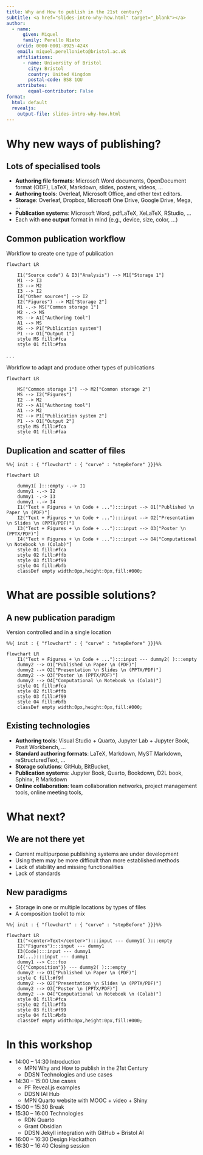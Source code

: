 ```yaml
---
title: Why and How to publish in the 21st century?
subtitle: <a href="slides-intro-why-how.html" target="_blank"></a>
author: 
  - name:
      given: Miquel
      family: Perello Nieto
    orcid: 0000-0001-8925-424X
    email: miquel.perellonieto@bristol.ac.uk
    affiliations:
      - name: University of Bristol
        city: Bristol
        country: United Kingdom
        postal-code: BS8 1QU
    attributes:
        equal-contributor: False
format:
  html: default
  revealjs:
    output-file: slides-intro-why-how.html
---
```


# Why new ways of publishing?

## Lots of specialised tools

- **Authoring file formats**: Microsoft Word documents, OpenDocument format (ODF), LaTeX, Markdown, slides, posters, videos, ...
- **Authoring tools**: Overleaf, Microsoft Office,  and other text editors.
- **Storage**: Overleaf, Dropbox, Microsoft One Drive, Google Drive, Mega, ...
- **Publication systems**: Microsoft Word, pdfLaTeX, XeLaTeX, RStudio, ...
- Each with **one output** format in mind (e.g., device, size, color, ...)

## Common publication workflow

Workflow to create one type of publication

```mermaid
flowchart LR
  
    I1("Source code") & I3("Analysis") --> M1["Storage 1"]
    M1 --> I3
    I3 --> M2
    I3 --> I2
    I4["Other sources"] --> I2
    I2("Figures") --> M2["Storage 2"]
    M1 -.-> MS["Common storage 1"]
    M2 -.-> MS
    MS --> A1["Authoring tool"]
    A1 --> MS
    MS --> P1["Publication system"]
    P1 --> O1["Output 1"]
    style MS fill:#fca
    style O1 fill:#faa
```

::: {.content-visible when-format="revealjs"}
. . .
:::

Workflow to adapt and produce other types of publications

```mermaid
flowchart LR
  
    MS["Common storage 1"] --> M2["Common storage 2"]
    MS --> I2("Figures")
    I2 --> M2
    M2 --> A1["Authoring tool"]
    A1 --> M2
    M2 --> P1["Publication system 2"]
    P1 --> O1["Output 2"]
    style MS fill:#fca
    style O1 fill:#faa
```

## Duplication and scatter of files

```mermaid
%%{ init : { "flowchart" : { "curve" : "stepBefore" }}}%%

flowchart LR
  
    dummy1[ ]:::empty -.-> I1
    dummy1 -.-> I2
    dummy1 -.-> I3
    dummy1 -.-> I4
    I1("Text + Figures + \n Code + ..."):::input --> O1["Published \n Paper \n (PDF)"]
    I2("Text + Figures + \n Code + ..."):::input --> O2["Presentation \n Slides \n (PPTX/PDF)"]
    I3("Text + Figures + \n Code + ..."):::input --> O3["Poster \n (PPTX/PDF)"]
    I4("Text + Figures + \n Code + ..."):::input --> O4["Computational \n Notebook \n (Colab)"]
    style O1 fill:#fca
    style O2 fill:#ffb
    style O3 fill:#f99
    style O4 fill:#bfb
    classDef empty width:0px,height:0px,fill:#000;
```

# What are possible solutions?

## A new publication paradigm

Version controlled and in a single location

```mermaid
%%{ init : { "flowchart" : { "curve" : "stepBefore" }}}%%

flowchart LR
    I1("Text + Figures + \n Code + ..."):::input --- dummy2( ):::empty
    dummy2 --> O1["Published \n Paper \n (PDF)"]
    dummy2 --> O2["Presentation \n Slides \n (PPTX/PDF)"]
    dummy2 --> O3["Poster \n (PPTX/PDF)"]
    dummy2 --> O4["Computational \n Notebook \n (Colab)"]
    style O1 fill:#fca
    style O2 fill:#ffb
    style O3 fill:#f99
    style O4 fill:#bfb
    classDef empty width:0px,height:0px,fill:#000;
```

## Existing technologies

- **Authoring tools**: Visual Studio + Quarto, Jupyter Lab + Jupyter Book,
  Posit Workbench, ...
- **Standard authoring formats**: LaTeX, Markdown, MyST Markdown,
  reStructuredText, ...
- **Storage solutions**: GitHub, BitBucket, 
- **Publication systems**: Jupyter Book, Quarto, Bookdown, D2L book, Sphinx, R
  Markdown
- **Online collaboration**: team collaboration networks, project management
  tools, online meeting tools, 

# What next?

## We are not there yet

- Current multipurpose publishing systems are under development
- Using them may be more difficult than more established methods
- Lack of stability and missing functionalities 
- Lack of standards

## New paradigms

- Storage in one or multiple locations by types of files
- A composition toolkit to mix 

```mermaid
%%{ init : { "flowchart" : { "curve" : "stepBefore" }}}%%

flowchart LR
    I1("<center>Text</center>"):::input --- dummy1( ):::empty
    I2("Figures"):::input --- dummy1
    I3(Code):::input --- dummy1
    I4(...):::input --- dummy1
    dummy1 --> C:::foo
    C{{"Composition"}} --- dummy2( ):::empty
    dummy2 --> O1["Published \n Paper \n (PDF)"]
    style C fill:#f9f
    dummy2 --> O2["Presentation \n Slides \n (PPTX/PDF)"]
    dummy2 --> O3["Poster \n (PPTX/PDF)"]
    dummy2 --> O4["Computational \n Notebook \n (Colab)"]
    style O1 fill:#fca
    style O2 fill:#ffb
    style O3 fill:#f99
    style O4 fill:#bfb
    classDef empty width:0px,height:0px,fill:#000;
```

# In this workshop {.smaller}

- 14:00 – 14:30 Introduction 
    - MPN Why and How to publish in the 21st Century
    - DDSN Technologies and use cases
- 14:30 – 15:00 Use cases 
    - PF Reveal.js examples
    - DDSN IAI Hub
    - MPN Quarto website with MOOC + video + Shiny
- 15:00 – 15:30 Break  
- 15:30 – 16:00 Technologies  
    - RDN Quarto
    - Grant Obsidian
    - DDSN Jekyll integration with GitHub + Bristol AI
- 16:00 – 16:30 Design Hackathon  
- 16:30 – 16:40 Closing session 
